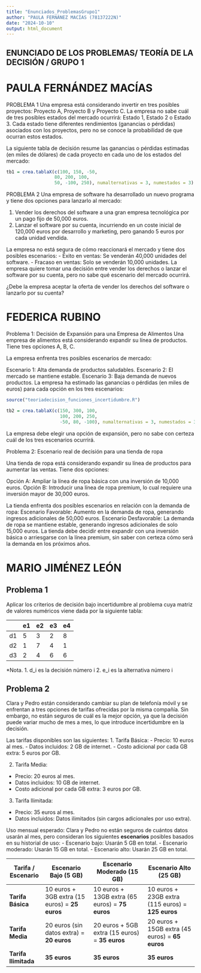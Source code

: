 ```yaml
---
title: "Enunciados_ProblemasGrupo1"
author: "PAULA FERNÁNEZ MACÍAS (78137222N)"
date: "2024-10-10"
output: html_document
---
```

## ENUNCIADO DE LOS PROBLEMAS/ TEORÍA DE LA DECISIÓN / GRUPO 1

# PAULA FERNÁNDEZ MACÍAS

PROBLEMA 1
Una empresa está considerando invertir en tres posibles proyectos: 
Proyecto A, Proyecto B y Proyecto C. 
La empresa no sabe cuál de tres posibles estados del mercado ocurrirá: Estado 1, Estado 2 o Estado 3. Cada estado tiene diferentes rendimientos (ganancias o pérdidas) asociados con los proyectos, pero no se conoce la probabilidad de que ocurran estos estados.

La siguiente tabla de decisión resume las ganancias o pérdidas estimadas (en miles de dólares) de cada proyecto en cada uno de los estados del mercado:
```r

tb1 = crea.tablaX(c(100, 150, -50,
                  80, 200, 100,
                  50, -100, 250), numalternativas = 3, numestados = 3)
```

PROBLEMA 2
Una empresa de software ha desarrollado un nuevo programa y tiene dos opciones para lanzarlo al mercado:

1. Vender los derechos del software a una gran empresa tecnológica por un pago fijo de 50,000 euros.
2. Lanzar el software por su cuenta, incurriendo en un coste inicial de 120,000 euros por desarrollo y marketing, pero ganando 5 euros por cada unidad vendida.

La empresa no está segura de cómo reaccionará el mercado y tiene dos posibles escenarios:
- Éxito en ventas: Se venderán 40,000 unidades del software.
- Fracaso en ventas: Solo se venderán 10,000 unidades.
La empresa quiere tomar una decisión entre vender los derechos o lanzar el software por su cuenta, pero no sabe qué escenario del mercado ocurrirá.

¿Debe la empresa aceptar la oferta de vender los derechos del software o lanzarlo por su cuenta? 


# FEDERICA RUBINO

Problema 1: Decisión de Expansión para una Empresa de Alimentos
Una empresa de alimentos está considerando expandir su línea de productos. Tiene tres opciones A, B, C.

La empresa enfrenta tres posibles escenarios de mercado:

Escenario 1: Alta demanda de productos saludables.
Escenario 2: El mercado se mantiene estable.
Escenario 3: Baja demanda de nuevos productos.
La empresa ha estimado las ganancias o pérdidas (en miles de euros) para cada opción en los tres escenarios:

```r
source("teoriadecision_funciones_incertidumbre.R")

tb2 = crea.tablaX(c(150, 300, 100, 
                    100, 200, 250, 
                    -50, 80, -100), numalternativas = 3, numestados = 3)
```
La empresa debe elegir una opción de expansión, pero no sabe con certeza cuál de los tres escenarios ocurrirá.

Problema 2: Escenario real de decisión para una tienda de ropa

Una tienda de ropa está considerando expandir su línea de productos para aumentar las ventas. Tiene dos opciones:

Opción A: Ampliar la línea de ropa básica con una inversión de 10,000 euros.
Opción B: Introducir una línea de ropa premium, lo cual requiere una inversión mayor de 30,000 euros.

La tienda enfrenta dos posibles escenarios en relación con la demanda de ropa:
Escenario Favorable: Aumento en la demanda de ropa, generando ingresos adicionales de 50,000 euros.
Escenario Desfavorable: La demanda de ropa se mantiene estable, generando ingresos adicionales de solo 15,000 euros.
La tienda debe decidir entre expandir con una inversión básica o arriesgarse con la línea premium, sin saber con certeza cómo será la demanda en los próximos años.


# MARIO JIMÉNEZ LEÓN

## Problema 1
  Aplicar los criterios de decisión bajo incertidumbre al problema cuya matriz de valores
numéricos viene dada por la siguiente tabla:

|    | e1 | e2 | e3 | e4 |
|----|----|----|----|----|
| d1 | 5  | 3  | 2  | 8  |
| d2 | 1  | 7  | 4  | 1  |
| d3 | 2  | 4  | 6  | 6  |

*Nota. 
1. d_i es la decisión número i
2. e_i es la alternativa número i


## Problema 2
Clara y Pedro están considerando cambiar su plan de telefonía móvil y se enfrentan a tres opciones de tarifas ofrecidas por la misma compañía. Sin embargo, no están seguros de cuál es la mejor opción, ya que la decisión puede variar mucho de mes a mes, lo que introduce incertidumbre en la decisión.

Las tarifas disponibles son las siguientes:
1. Tarifa Básica:
- Precio: 10 euros al mes.
- Datos incluidos: 2 GB de internet.
- Costo adicional por cada GB extra: 5 euros por GB.

2. Tarifa Media:
- Precio: 20 euros al mes.
- Datos incluidos: 10 GB de internet.
- Costo adicional por cada GB extra: 3 euros por GB.

3. Tarifa Ilimitada:
- Precio: 35 euros al mes.
- Datos incluidos: Datos ilimitados (sin cargos adicionales por uso extra).
  
Uso mensual esperado:
Clara y Pedro no están seguros de cuántos datos usarán al mes, pero consideran los siguientes **escenarios** posibles basados en su historial de uso:
- Escenario bajo: Usarán 5 GB en total.
- Escenario moderado: Usarán 15 GB en total.
- Escenario alto: Usarán 25 GB en total.

 | Tarifa / Escenario   | **Escenario Bajo (5 GB)** | **Escenario Moderado (15 GB)** | **Escenario Alto (25 GB)** |
|-------------------|---------------------------|------------------------------|----------------------------|
| **Tarifa Básica** | 10 euros + 3GB extra (15 euros) = **25 euros** | 10 euros + 13GB extra (65 euros) = **75 euros** | 10 euros + 23GB extra (115 euros) = **125 euros** |
| **Tarifa Media**      | 20 euros (sin datos extra) = **20 euros** | 20 euros + 5GB extra (15 euros) = **35 euros** | 20 euros + 15GB extra (45 euros) = **65 euros** |
| **Tarifa Ilimitada**  | **35 euros**              | **35 euros**                | **35 euros**                |







